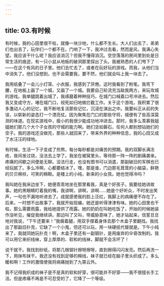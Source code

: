 ```yaml
---
---
---
```

title: 03.有时候
---




有时候，我的心田里很干枯，就像一块沙地，什么都不生长。大人们出去了，弟弟们也出去了，玩伴们一个都不在。门响了一下，我冲过去看，然而是风，我满心失望。我应该干什么呢？我应该消沉？但我不懂得消沉。空空落落的房间里到处是日常生活的痕迹，有一只小鼠从地板的破洞那里探出了头。我被熟悉的人们甩下了——在这个有风的日子里。他们去忙去了，或者在玩好玩的游戏。而我，从他们当中消失了。他们没想到，也不会需要我，要不然，他们就会叫上我一块去了。

我用纸叠了一会儿小灯笼、小衣服，我感到了厌倦。这时我看到了粉笔。我弯下腰，在地板上画了一个城，又画了一个城。我要自己轮流充当敌我两方，来玩攻城的游戏。我单腿跳着出城了，我琢磨着种种技巧，在城门口喊着口号冲进去。然后我又变成守方，堵在城门口，视死如归地做拦截工作。关于这个游戏，我积累了很多激动人心的记忆，我不断地复活那些记忆，沉浸在演出之中。我要纠正从前的失误，以崭新的姿态打一个漂亮仗。因为聚焦在门口的那些守将，城便有了些高深莫测的味道。在现实游戏中，瘦小的我很少能成功地冲进去。那时，我多么羡慕我姐姐她们那几个大个子女孩的守城的能力啊。她们坚如磐石，任何人都别想钻她们的空子。我的游戏还没做完，那些人就回来了，带来外界的种种信息，我的心田又成了水汪汪的绿地。

有时候，生活一下子变成了煎熬，每分每秒都是对痛苦的预期。我的双脚长满冻疮，夜间发过烧，没法去上学了。我坐在被窝里头，等待那一阵一阵的剧痛袭来。疼痛的间歇之间便是无聊。没法行走，也没有图书可以消遣，那副破旧的军棋也已经玩腻了。多么冷啊，心都要结冰了。嘿，那是谁，门边那毛茸茸的小脑袋，鲜艳的贝贝棉袄，可笑的棉鞋。是楼上的小纯，新来的小女孩。她也觉得冷吗？

我叫她在我床边坐下，她便乖乖地坐在那里看我，真是个好孩子。我要给她讲故事。她的黑眼睛盯着我的嘴，我讲啊，讲啊，讲啊……她是个好听众，不时发出笑声，一句也不漏地听进去了。成就感使我的脸上泛红，我脚上的病痛便不存在了。后来，一时想不出故事了，我就开始现编，她还是听得津津有味。她的心田里也干枯，那么需要雨露，我给她提供了雨露。她的奶奶在叫她吃饭了，开始的时候她装作没听见，催促我继续讲。那边叫了又叫，带威胁意味了，她才站起来，信誓旦旦地对我说，“下午还要来！”我瘸着腿，用双手撑着身体去那个木盒子里翻找。我找出了那副旧扑克，它缺了一个小鬼，但还可以玩，用一块硬纸代替就是。下午小纯来了，我就同她玩扑克！啊，木盒子里还有一副钢针，是用废弃的伞骨改制的。我可以用它来织线袜，穿上厚厚的、软和的线袜，脚就不会冻坏了！

说干就干。我找到砂纸，将那几根钢针擦呀擦呀，直到擦得闪闪发亮。然后再洗一下，用抹布抹干。我还没有找到足够的棉线，袜子就已经在脑子里头织成了。多么暖和啊！工作的激情使我将病痛抛到了九霄云外。

我不记得我织成的袜子是不是真的软和好穿，很可能并不好穿——我不很擅长手工活。但是疼痛不再是不可忍受的了，它降了一个等级。